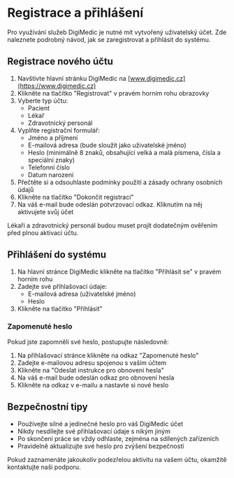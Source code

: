 # Registrace a přihlášení

Pro využívání služeb DigiMedic je nutné mít vytvořený uživatelský účet. Zde naleznete podrobný návod, jak se zaregistrovat a přihlásit do systému.

## Registrace nového účtu

1. Navštivte hlavní stránku DigiMedic na [www.digimedic.cz](https://www.digimedic.cz)
2. Klikněte na tlačítko "Registrovat" v pravém horním rohu obrazovky
3. Vyberte typ účtu:
   - Pacient
   - Lékař
   - Zdravotnický personál
4. Vyplňte registrační formulář:
   - Jméno a příjmení
   - E-mailová adresa (bude sloužit jako uživatelské jméno)
   - Heslo (minimálně 8 znaků, obsahující velká a malá písmena, čísla a speciální znaky)
   - Telefonní číslo
   - Datum narození
5. Přečtěte si a odsouhlaste podmínky použití a zásady ochrany osobních údajů
6. Klikněte na tlačítko "Dokončit registraci"
7. Na váš e-mail bude odeslán potvrzovací odkaz. Kliknutím na něj aktivujete svůj účet

<Callout type="info">
  Lékaři a zdravotnický personál budou muset projít dodatečným ověřením před plnou aktivací účtu.
</Callout>

## Přihlášení do systému

1. Na hlavní stránce DigiMedic klikněte na tlačítko "Přihlásit se" v pravém horním rohu
2. Zadejte své přihlašovací údaje:
   - E-mailová adresa (uživatelské jméno)
   - Heslo
3. Klikněte na tlačítko "Přihlásit"

### Zapomenuté heslo

Pokud jste zapomněli své heslo, postupujte následovně:

1. Na přihlašovací stránce klikněte na odkaz "Zapomenuté heslo"
2. Zadejte e-mailovou adresu spojenou s vaším účtem
3. Klikněte na "Odeslat instrukce pro obnovení hesla"
4. Na váš e-mail bude odeslán odkaz pro obnovení hesla
5. Klikněte na odkaz v e-mailu a nastavte si nové heslo

## Bezpečnostní tipy

- Používejte silné a jedinečné heslo pro váš DigiMedic účet
- Nikdy nesdílejte své přihlašovací údaje s nikým jiným
- Po skončení práce se vždy odhlaste, zejména na sdílených zařízeních
- Pravidelně aktualizujte své heslo pro zvýšení bezpečnosti

<Callout type="warning">
  Pokud zaznamenáte jakoukoliv podezřelou aktivitu na vašem účtu, okamžitě kontaktujte naši podporu.
</Callout>
